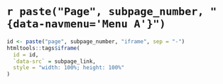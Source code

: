 `r paste("Page", subpage_number, "{data-navmenu='Menu A'}")`
========================================
```r
id <- paste("page", subpage_number, "iframe", sep = "-")
htmltools::tags$iframe(
  id = id,
  `data-src` = subpage_link,
  style = "width: 100%; height: 100%"
)
```
